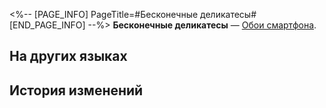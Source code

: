 <%-- [PAGE_INFO]
PageTitle=#Бесконечные деликатесы#
[END_PAGE_INFO] --%>
{{Предмет Инфобокс
|id          = 221009
|Изображение = Предмет Бесконечные деликатесы.png
|Тип         = Обои смартфона
|Инвентарь   = 
|Редкость    = 4
|Эффект      = 
|Описание    = Обои для смартфона, которые можно установить после получения.
}}
{{Описание|''- Готов, Совастьян?''<br />''- Готовы гамбургеры... Так вкусно...''<br />''- Уже четверг, а у тебя одни гамбургеры в голове? Работай давай, иначе получишь плохой годовой отчёт!''}}
'''Бесконечные деликатесы''' — [[Обои смартфона]].

==На других языках==
{{На других языках
|en   = Drowning in Delicacies
|zhs  = 于美味沉溺
|zht  = 於美味沉溺
|ja   = 美味に溺れる
|ko   = 맛에 대한 탐닉
|es   = Atracón de delicias
|fr   = Plongée dans les délices
|ru   = Бесконечные деликатесы
|th   = จมดิ่งสู่ความอร่อย
|vi   = Đắm Chìm Trong Món Ngon
|de   = Schwelgen in Delikatessen
|id   = Terbuai Rasa Lezat
|pt   = Afogando-se em Iguarias
}}

==История изменений==
{{История изменений|3.5}}
